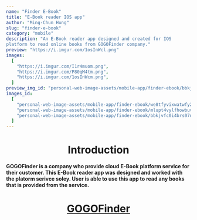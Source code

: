 ```yaml
---
name: "Finder E-Book"
title: "E-Book reader IOS app"
author: "Ming-Chun Hung"
slug: "finder-e-book"
category: "mobile"
description: "An E-Book reader app designed and created for IOS 
platform to read online books from GOGOFinder company."
preview: "https://i.imgur.com/1osInWcl.png"
images:
  [
    "https://i.imgur.com/I1r4muom.png",
    "https://i.imgur.com/P80qM4tm.png",
    "https://i.imgur.com/1osInWcm.png",
  ]
preview_img_id: "personal-web-image-assets/mobile-app/finder-ebook/bbkjvfc0i4brs07ncfle"
images_id:
  [
    "personal-web-image-assets/mobile-app/finder-ebook/we8tfyvixwatwfy2hm5l",
    "personal-web-image-assets/mobile-app/finder-ebook/mlupt4vylfhowbuvkvah",
    "personal-web-image-assets/mobile-app/finder-ebook/bbkjvfc0i4brs07ncfle",
  ]
---
```


<h1 align="center">Introduction</h1>

**GOGOFinder is a company who provide cloud E-Book platform service for their customer. This E-Book reader app was designed and worked with the platorm serivce soley.
User is able to use this app to read any books that is provided from the service.**

<h1 align="center">
  <a href="https://www.gogofinder.com.tw/index/index.php" target="_blank">
    GOGOFinder
  </a>
</h1>
